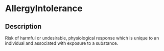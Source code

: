 # AllergyIntolerance
 ## Description 
 Risk of harmful or undesirable, physiological response which is unique to an individual and associated with exposure to a substance.